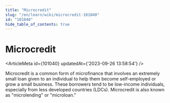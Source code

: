 ```yaml
---
title: "Microcredit"
slug: "/en/learn/wiki/microcredit-101040"
id: "101040"
hide_table_of_contents: true
---
```



# Microcredit

<ArticleMeta id={101040} updatedAt={'2023-09-26 13:58:54'} />
<div className='border-solid border-b border-t-0 my-4 border-[var(--ifm-color-gray-300)]' />

Microcredit is a common form of microfinance that involves an extremely small loan given to an individual to help them become self-employed or grow a small business. These borrowers tend to be low-income individuals, especially from less developed countries (LDCs). Microcredit is also known as "microlending" or "microloan."
